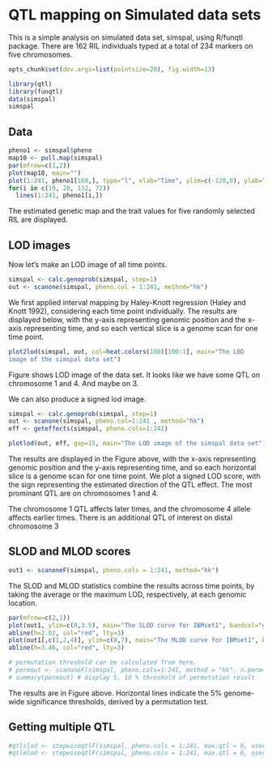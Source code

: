 <!--
%\VignetteEngine{knitr::knitr}
%\VignetteIndexEntry{Users Guide for R/funqtl}
-->

# QTL mapping on Simulated data sets

This is a simple analysis on simulated data set, simspal, using R/funqtl package.
  There are 162 RIL individuals typed at a total of 234 markers on five
  chromosomes.

```r
opts_chunk$set(dev.args=list(pointsize=20), fig.width=13)

```

```r
library(qtl)
library(funqtl)
data(simspal)
simspal
```


## Data

```r
pheno1 <- simspal$pheno
map10 <- pull.map(simspal)
par(mfrow=c(1,2))
plot(map10, main="")
plot(1:241, pheno1[160,], type="l", xlab="Time", ylim=c(-120,0), ylab="Root Tip Angle (degrees)", main="" )
for(i in c(19, 20, 132, 72))
  lines(1:241, pheno1[i,])
```
The estimated genetic
map and the trait values for five randomly selected RIL are displayed.


## LOD images

Now let's make an LOD image of all time points.
```r
simspal <- calc.genoprob(simspal, step=1)
out <- scanone(simspal, pheno.col = 1:241, method="hk")
```
We first applied interval mapping by Haley-Knott regression (Haley
and Knott 1992), considering each time point individually.
The results are displayed below, with the y-axis representing genomic position
and the x-axis representing time, and so each vertical slice is a genome scan
for one time point.
```r

plot2lod(simspal, out, col=heat.colors(100)[100:1], main="The LOD
image of the simspal data set")
```
Figure shows LOD image of the data set. It looks like we have some QTL on chromosome 1 and 4. And maybe on 3.

We can also produce a signed lod image.
```r
simspal <- calc.genoprob(simspal, step=1)
out <- scanone(simspal, pheno.col=1:241 , method="hk")
eff <- geteffects(simspal, pheno.cols=1:241)
```

```r
plotlod(out, eff, gap=15, main="The LOD image of the simspal data set")
```
The results are displayed in the Figure above,
with the x-axis representing genomic position and the y-axis representing time, and so each horizontal slice is a genome scan for one time point. We plot a signed LOD score, with the sign representing the estimated direction of the QTL effect. The most prominant QTL are on chromosomes 1 and 4.

The chromosome 1 QTL affects later times, and the chromosome 4
allele affects earlier times. There is an additional QTL of interest on distal chromosome 3

## SLOD and MLOD scores

```r
out1 <- scanoneF(simspal, pheno.cols = 1:241, method="hk")

```
The SLOD and MLOD statistics combine the results across time points, by taking the average
or the maximum LOD, respectively, at each genomic location.


```r
par(mfrow=c(2,1))
plot(out1, ylim=c(0,3.5), main="The SLOD curve for IBMset1", bandcol="gray90")
abline(h=2.02, col="red", lty=3)
plot(out1[,c(1,2,4)], ylim=c(0,7), main="The MLOD curve for IBMset1", bandcol="gray90")
abline(h=3.46, col="red", lty=3)

# permutation threshold can be calculated from here.
# permout <- scanoneF(simspal, pheno.cols=1:241, method = "hk", n.perm=1000)
# summary(permout) # display 5, 10 % threshold of permutation result
```

The results are in Figure above. Horizontal lines indicate the 5% genome-wide significance thresholds, derived by a permutation test.

## Getting multiple QTL

```r

#qtlslod <- stepwiseqtlF(simspal, pheno.cols = 1:241, max.qtl = 6, usec = "slod", method = "hk", penalties = c(2.02, 2.62, 1.74) )
#qtlmlod <- stepwiseqtlF(simspal, pheno.cols = 1:241, max.qtl = 6, usec = "mlod", method = "hk", penalties = c(3.57, 3.09, 1.06) )


```


